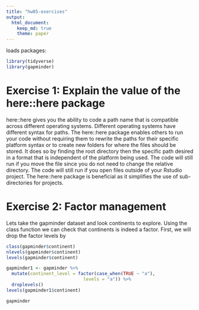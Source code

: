 ```yaml
---
title: "hw05-exercises"
output: 
  html_document:
    keep_md: true
    theme: paper
--- 
```


loads packages:
```r
library(tidyverse)
library(gapminder)
```

# Exercise 1: Explain the value of the here::here package

here::here gives you the ability to code a path name that is compatible across different operating systems.  Different operating systems have different syntax for paths. The here::here package enables others to run your code without requiring them to rewrite the paths for their specific platform syntax or to create new folders for where the files should be stored.  It does so by finding the root directory then the specific path desired in a format that is independent of the platform being used.  The code will still run if you move the file since you do not need to change the relative directory.  The code will still run if you open files outside of your Rstudio project.  The here::here package is beneficial as it simplifies the use of sub-directories for projects.


# Exercise 2: Factor management

Lets take the gapminder dataset and look continents to explore.  Using the class function we can check that continents is indeed a factor.  First, we will drop the factor levels by 

```r
class(gapminder$continent)
nlevels(gapminder$continent)
levels(gapminder$continent)

gapminder1 <- gapminder %>%
  mutate(continent_level = factor(case_when(TRUE ~ "a"),
                             levels = "a")) %>%
  droplevels()
levels(gapminder1$continent)


```


```r
gapminder 
```

